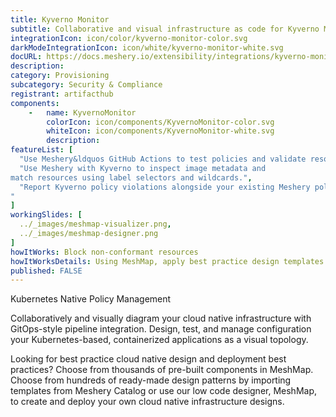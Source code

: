 ```yaml
---
title: Kyverno Monitor
subtitle: Collaborative and visual infrastructure as code for Kyverno Monitor
integrationIcon: icon/color/kyverno-monitor-color.svg
darkModeIntegrationIcon: icon/white/kyverno-monitor-white.svg
docURL: https://docs.meshery.io/extensibility/integrations/kyverno-monitor
description: 
category: Provisioning
subcategory: Security & Compliance
registrant: artifacthub
components: 
	-	name: KyvernoMonitor
		colorIcon: icon/components/KyvernoMonitor-color.svg
		whiteIcon: icon/components/KyvernoMonitor-white.svg
		description: 
featureList: [
  "Use Meshery&ldquos GitHub Actions to test policies and validate resources without need for the Kyverno CLI.",
  "Use Meshery with Kyverno to inspect image metadata and 
match resources using label selectors and wildcards.",
  "Report Kyverno policy violations alongside your existing Meshery policy reports.
"
]
workingSlides: [
  ../_images/meshmap-visualizer.png,
  ../_images/meshmap-designer.png
]
howItWorks: Block non-conformant resources
howItWorksDetails: Using MeshMap, apply best practice design templates for admission control over non-conformant resources.
published: FALSE
---
```

<p>
Kubernetes Native Policy Management
</p>
<p>
    Collaboratively and visually diagram your cloud native infrastructure with GitOps-style pipeline integration. Design, test, and manage configuration your Kubernetes-based, containerized applications as a visual topology.
</p>
<p>
    Looking for best practice cloud native design and deployment best practices? Choose from thousands of pre-built components in MeshMap. Choose from hundreds of ready-made design patterns by importing templates from Meshery Catalog or use our low code designer, MeshMap, to create and deploy your own cloud native infrastructure designs.
</p>
